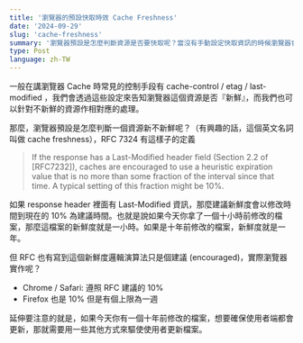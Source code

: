 ```yaml
---
title: '瀏覽器的預設快取時效 Cache Freshness'
date: '2024-09-29'
slug: 'cache-freshness'
summary: '瀏覽器預設是怎麼判斷資源是否要快取呢？當沒有手動設定快取資訊的時候瀏覽器會怎麼處理我們的資源？'
type: Post
language: zh-TW
---
```


一般在講瀏覽器 Cache 時常見的控制手段有 cache-control / etag / last-modified ，我們會透過這些設定來告知瀏覽器這個資源是否『新鮮』，而我們也可以針對不新鮮的資源作相對應的處理。



那麼，瀏覽器預設是怎麼判斷一個資源新不新鮮呢？（有興趣的話，這個英文名詞叫做 cache freshness），RFC 7324 有這樣子的定義



> If the response has a Last-Modified header field (Section 2.2 of \[RFC7232\]), caches are encouraged to use a heuristic expiration value that is no more than some fraction of the interval since that time. A typical setting of this fraction might be 10%.



如果 response header 裡面有 Last-Modified 資訊，那麼建議新鮮度會以修改時間到現在的 10% 為建議時間。也就是說如果今天你拿了一個十小時前修改的檔案，那麼這檔案的新鮮度就是一小時。如果是十年前修改的檔案，新鮮度就是一年。



但 RFC 也有寫到這個新鮮度邏輯演算法只是個建議 (encouraged)，實際瀏覽器實作呢？

- Chrome / Safari: 遵照 RFC 建議的 10%
- Firefox 也是 10% 但是有個上限為一週



延伸要注意的就是，如果今天你有一個十年前修改的檔案，想要確保使用者端都會更新，那就需要用一些其他方式來驅使使用者更新檔案。
